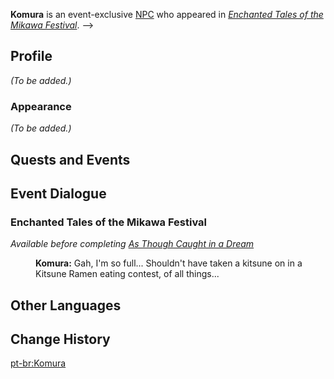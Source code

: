 {{Meta
<!-- Remove this template after adding the missing info -->
|missing_NPC_profile  = yes
}}
{{Character Infobox
|type             = Event NPC
|image            = NPC Komura.png
|realname         = <!-- Optional, if different from in-game name -->
|deceased         = <!-- Past (for deceased prior to events of the game) or free response -->
|region           = Inazuma
|location         = Inazuma
|affiliation      = 
|title            = 

|ancestry         = <!-- Clan/family -->
|father           = 
|mother           = 
|spouse           = 
|sibling          = 
|child            = 
|relative         = 

|voiceEN          = 
|voiceCN          = 
|voiceJP          = 
|voiceKR          = 
}}
'''Komura''' is an event-exclusive [[NPC]] who appeared in ''[[Enchanted Tales of the Mikawa Festival]]''.
<!--
==Location==
{{subst:#tag:gallery|
NPC Location {{subst:#titleparts:{{subst:PAGENAME}}}}.png{{subst:!}}{{subst:#titleparts:{{subst:PAGENAME}}}}'s location
NPC Location {{subst:#titleparts:{{subst:PAGENAME}}}} Context.png{{subst:!}}Additional context
}}
-->
-->
==Profile==
<!--Detailed story/lore information goes here.-->
''(To be added.)''

===Appearance===
<!--Keep appearance section short and concise. Limit to 2 paragraphs with 3-4 sentences each.-->
''(To be added.)''

==Quests and Events==
{{Quests and Events}}

==Event Dialogue==
===Enchanted Tales of the Mikawa Festival===
''Available before completing [[As Though Caught in a Dream]]''
{{Dialogue Start}}
:'''Komura:''' Gah, I'm so full... Shouldn't have taken a kitsune on in a Kitsune Ramen eating contest, of all things...
{{Dialogue End}}

==Other Languages==
{{Other Languages|default_hidden=1
|en      = Komura
|zhs     = 高村
|zhs_rm  = 
|zht     = 高村
|zht_rm  = 
|ja      = 高村
|ja_rm   = Komura
|ko      = 코무라
|es      = Komura
|fr      = Komura
|ru      = Комура
|th      = Komura
|vi      = Komura
|de      = Komura
|id      = Komura
|pt      = Komura
|tr      = Komura
|it      = Komura
}}

==Change History==
{{Change History|5.4}}
<!--
==References==
{{Reflist}}
-->

[[pt-br:Komura]]